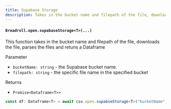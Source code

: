 ```yaml
---
title: Supabase Storage
description: Takes in the bucket name and filepath of the file, downloads the file, parses the files and retuns a Dataframe
---
```


#### `Breadroll.open.supabaseStorage<T>(...)`

This function takes in the bucket name and filepath of the file, downloads the file, parses the files and retuns a Dataframe

Parameter

- `bucketName: string` - the Supabase bucket name.
- `filepath: string` - the specific file name in the specified bucket

Returns

- `Promise<Dataframe<T>>`

```typescript
const df: Dataframe<T> = await csv.open.supabseStorage<T>("bucketName", "filepath");
```
